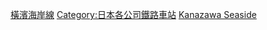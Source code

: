 [[Category:橫濱海岸線|]]
[[Category:日本各公司鐵路車站|Category:日本各公司鐵路車站]]
[[Category:日本各路線鐵路車站|Kanazawa Seaside]]
{{DEFAULTSORT:Yokohama Seaside}}